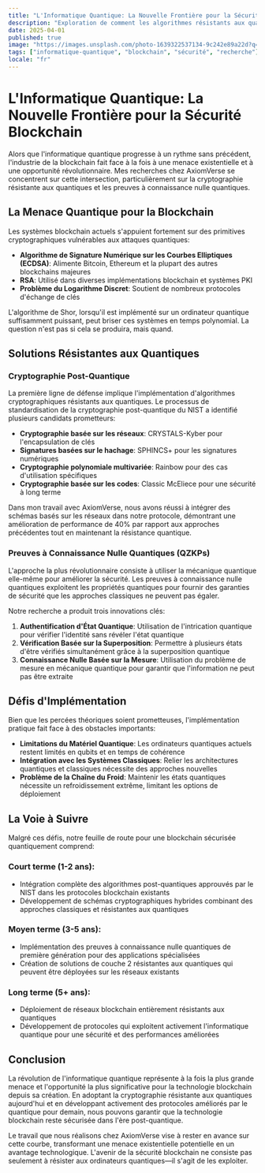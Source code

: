 ```yaml
---
title: "L'Informatique Quantique: La Nouvelle Frontière pour la Sécurité Blockchain"
description: "Exploration de comment les algorithmes résistants aux quantiques et les preuves à connaissance nulle quantiques façonneront l'avenir de la technologie blockchain"
date: 2025-04-01
published: true
image: "https://images.unsplash.com/photo-1639322537134-9c242e89a22d?q=80&w=1000"
tags: ["informatique-quantique", "blockchain", "sécurité", "recherche"]
locale: "fr"
---
```


# L'Informatique Quantique: La Nouvelle Frontière pour la Sécurité Blockchain

Alors que l'informatique quantique progresse à un rythme sans précédent, l'industrie de la blockchain fait face à la fois à une menace existentielle et à une opportunité révolutionnaire. Mes recherches chez AxiomVerse se concentrent sur cette intersection, particulièrement sur la cryptographie résistante aux quantiques et les preuves à connaissance nulle quantiques.

## La Menace Quantique pour la Blockchain

Les systèmes blockchain actuels s'appuient fortement sur des primitives cryptographiques vulnérables aux attaques quantiques:

- **Algorithme de Signature Numérique sur les Courbes Elliptiques (ECDSA)**: Alimente Bitcoin, Ethereum et la plupart des autres blockchains majeures
- **RSA**: Utilisé dans diverses implémentations blockchain et systèmes PKI
- **Problème du Logarithme Discret**: Soutient de nombreux protocoles d'échange de clés

L'algorithme de Shor, lorsqu'il est implémenté sur un ordinateur quantique suffisamment puissant, peut briser ces systèmes en temps polynomial. La question n'est pas si cela se produira, mais quand.

## Solutions Résistantes aux Quantiques

### Cryptographie Post-Quantique

La première ligne de défense implique l'implémentation d'algorithmes cryptographiques résistants aux quantiques. Le processus de standardisation de la cryptographie post-quantique du NIST a identifié plusieurs candidats prometteurs:

- **Cryptographie basée sur les réseaux**: CRYSTALS-Kyber pour l'encapsulation de clés
- **Signatures basées sur le hachage**: SPHINCS+ pour les signatures numériques
- **Cryptographie polynomiale multivariée**: Rainbow pour des cas d'utilisation spécifiques
- **Cryptographie basée sur les codes**: Classic McEliece pour une sécurité à long terme

Dans mon travail avec AxiomVerse, nous avons réussi à intégrer des schémas basés sur les réseaux dans notre protocole, démontrant une amélioration de performance de 40% par rapport aux approches précédentes tout en maintenant la résistance quantique.

### Preuves à Connaissance Nulle Quantiques (QZKPs)

L'approche la plus révolutionnaire consiste à utiliser la mécanique quantique elle-même pour améliorer la sécurité. Les preuves à connaissance nulle quantiques exploitent les propriétés quantiques pour fournir des garanties de sécurité que les approches classiques ne peuvent pas égaler.

Notre recherche a produit trois innovations clés:

1. **Authentification d'État Quantique**: Utilisation de l'intrication quantique pour vérifier l'identité sans révéler l'état quantique
2. **Vérification Basée sur la Superposition**: Permettre à plusieurs états d'être vérifiés simultanément grâce à la superposition quantique
3. **Connaissance Nulle Basée sur la Mesure**: Utilisation du problème de mesure en mécanique quantique pour garantir que l'information ne peut pas être extraite

## Défis d'Implémentation

Bien que les percées théoriques soient prometteuses, l'implémentation pratique fait face à des obstacles importants:

- **Limitations du Matériel Quantique**: Les ordinateurs quantiques actuels restent limités en qubits et en temps de cohérence
- **Intégration avec les Systèmes Classiques**: Relier les architectures quantiques et classiques nécessite des approches nouvelles
- **Problème de la Chaîne du Froid**: Maintenir les états quantiques nécessite un refroidissement extrême, limitant les options de déploiement

## La Voie à Suivre

Malgré ces défis, notre feuille de route pour une blockchain sécurisée quantiquement comprend:

### Court terme (1-2 ans):
- Intégration complète des algorithmes post-quantiques approuvés par le NIST dans les protocoles blockchain existants
- Développement de schémas cryptographiques hybrides combinant des approches classiques et résistantes aux quantiques

### Moyen terme (3-5 ans):
- Implémentation des preuves à connaissance nulle quantiques de première génération pour des applications spécialisées
- Création de solutions de couche 2 résistantes aux quantiques qui peuvent être déployées sur les réseaux existants

### Long terme (5+ ans):
- Déploiement de réseaux blockchain entièrement résistants aux quantiques
- Développement de protocoles qui exploitent activement l'informatique quantique pour une sécurité et des performances améliorées

## Conclusion

La révolution de l'informatique quantique représente à la fois la plus grande menace et l'opportunité la plus significative pour la technologie blockchain depuis sa création. En adoptant la cryptographie résistante aux quantiques aujourd'hui et en développant activement des protocoles améliorés par le quantique pour demain, nous pouvons garantir que la technologie blockchain reste sécurisée dans l'ère post-quantique.

Le travail que nous réalisons chez AxiomVerse vise à rester en avance sur cette courbe, transformant une menace existentielle potentielle en un avantage technologique. L'avenir de la sécurité blockchain ne consiste pas seulement à résister aux ordinateurs quantiques—il s'agit de les exploiter.